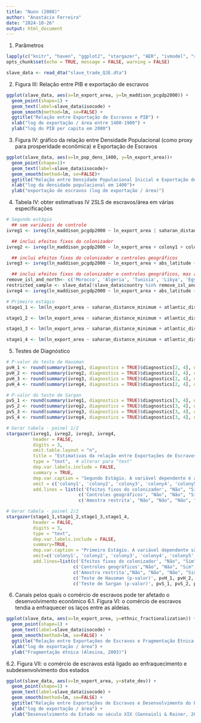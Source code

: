 ```yaml
---
title: "Nunn (2008)"
author: "Anastácio Ferreira"
date: "2024-10-26"
output: html_document
---
```


1. Parâmetros
```r
lapply(c("knitr", "haven", "ggplot2", "stargazer", "AER", "ivmodel", "rmarkdown", "tinytex"), library, character.only = TRUE)
opts_chunk$set(echo = TRUE, message = FALSE, warning = FALSE)

slave_data <- read_dta("slave_trade_QJE.dta")
```


2. Figura III: Relação entre PIB e exportação de escravos
```r
ggplot(slave_data, aes(x=ln_export_area, y=ln_maddison_pcgdp2000)) +
  geom_point(shape=1) +
  geom_text(label=slave_data$isocode) +
  geom_smooth(method=lm, se=FALSE) +
  ggtitle("Relação entre Exportação de Escravos e PIB") +
  xlab("log de exportação / área entre 1400-1900") +
  ylab("log do PIB per capita em 2000")
```


3. Figura IV: gráfico da relação entre Densidade Populacional (como proxy para prosperidade econômica) e Exportação de Escravos
```r
ggplot(slave_data, aes(x=ln_pop_dens_1400, y=ln_export_area))+
  geom_point(shape=1)+
  geom_text(label=slave_data$isocode)+
  geom_smooth(method=lm, se=FALSE)+
  ggtitle("Relação entre Densidade Populacional Inicial e Exportação de Escravos")+
  xlab("log da densidade populacional em 1400")+
  ylab("exportação de escravos (log de exportação / área)")
```


4. Tabela IV: obter estimativas IV 2SLS de escravos/área em várias especificações
```r
# Segundo estágio
  ## sem variáveis de controle
ivreg1 <- ivreg(ln_maddison_pcgdp2000 ~ ln_export_area | saharan_distance_minimum + atlantic_distance_minimum + indian_distance_minimum + red_sea_distance_minimum, data = slave_data)

  ## inclui efeitos fixos do colonizador
ivreg2 <- ivreg(ln_maddison_pcgdp2000 ~ ln_export_area + colony1 + colony2 + colony3 + colony4 + colony5 + colony6 + colony7 | colony1 + colony2 + colony3 + colony4 + colony5 + colony6 + colony7 + saharan_distance_minimum + atlantic_distance_minimum + indian_distance_minimum + red_sea_distance_minimum, data = slave_data)

  ## inclui efeitos fixos do colonizador e controles geográficos
ivreg3 <- ivreg(ln_maddison_pcgdp2000 ~ ln_export_area + abs_latitude + longitude + rain_min + humid_max + low_temp + ln_coastline_area + colony1 + colony2 + colony3 + colony4 + colony5 + colony6 + colony7 | abs_latitude + longitude + rain_min + humid_max + low_temp + ln_coastline_area + colony1 + colony2 + colony3 + colony4 + colony5 + colony6 + colony7 + saharan_distance_minimum + atlantic_distance_minimum + indian_distance_minimum + red_sea_distance_minimum, data = slave_data)

  ## inclui efeitos fixos do colonizador e controles geográficos, mas a amostra exclui ilhas e países da África do Norte
remove_isl_and_north<- c('Morocco', 'Algeria', 'Tunisia', 'Libya', 'Egypt', 'Seychelles', 'Mauritius', 'Comoros', 'Sao Tome & Principe', 'Cape Verde Islands')
restricted_sample <- slave_data[!slave_data$country %in% remove_isl_and_north,]
ivreg4 <- ivreg(ln_maddison_pcgdp2000 ~ ln_export_area + abs_latitude + longitude + rain_min + humid_max + low_temp + ln_coastline_area +  colony1 + colony2 + colony3 + colony4 + colony5 + colony6 + colony7 | abs_latitude + longitude + rain_min + humid_max + low_temp + ln_coastline_area + colony1 + colony2 + colony3 + colony4 + colony5 + colony6 + colony7 + saharan_distance_minimum + atlantic_distance_minimum + indian_distance_minimum + red_sea_distance_minimum, data = restricted_sample)

# Primeiro estágio
stage1_1 <- lm(ln_export_area ~ saharan_distance_minimum + atlantic_distance_minimum + indian_distance_minimum + red_sea_distance_minimum, data = slave_data)

stage1_2 <- lm(ln_export_area ~ saharan_distance_minimum + atlantic_distance_minimum + indian_distance_minimum + red_sea_distance_minimum + colony1 + colony2 + colony3 + colony4 + colony5 + colony6 + colony7, data = slave_data)

stage1_3 <- lm(ln_export_area ~ saharan_distance_minimum + atlantic_distance_minimum + indian_distance_minimum + red_sea_distance_minimum + colony1 + colony2 + colony3 + colony4 + colony5 + colony6 + colony7 + abs_latitude + longitude + rain_min + humid_max + low_temp + ln_coastline_area, data = slave_data)

stage1_4 <- lm(ln_export_area ~ saharan_distance_minimum + atlantic_distance_minimum + indian_distance_minimum + red_sea_distance_minimum + colony1 + colony2 + colony3 + colony4 + colony5 + colony6 + colony7 + abs_latitude + longitude + rain_min + humid_max + low_temp + ln_coastline_area, data = restricted_sample)
```


5. Testes de Diagnóstico
```r
# P-valor do teste de Hausman
pvH_1 <- round(summary(ivreg1, diagnostics = TRUE)$diagnostics[2, 4], digits = 2)
pvH_2 <- round(summary(ivreg2, diagnostics = TRUE)$diagnostics[2, 4], digits = 2)
pvH_3 <- round(summary(ivreg3, diagnostics = TRUE)$diagnostics[2, 4], digits = 2)
pvH_4 <- round(summary(ivreg4, diagnostics = TRUE)$diagnostics[2, 4], digits = 2)

# P-valor do teste de Sargan
pvS_1 <- round(summary(ivreg1, diagnostics = TRUE)$diagnostics[3, 4], digits = 2)
pvS_2 <- round(summary(ivreg2, diagnostics = TRUE)$diagnostics[3, 4], digits = 2)
pvS_3 <- round(summary(ivreg3, diagnostics = TRUE)$diagnostics[3, 4], digits = 2)
pvS_4 <- round(summary(ivreg4, diagnostics = TRUE)$diagnostics[3, 4], digits = 2)

# Gerar tabela - painel 1/2
stargazer(ivreg1, ivreg2, ivreg3, ivreg4,
          header = FALSE,
          digits = 3,
          omit.table.layout = "n",
          title = "Estimativas da relação entre Exportações de Escravos e Renda",
          type = "text",  # alterar para "text"
          dep.var.labels.include = FALSE,
          summary = TRUE,
          dep.var.caption = "Segundo Estágio. A variável dependente é a renda logarítmica em 2000, ln y",
          omit = c('colony1', 'colony2', 'colony3', 'colony4', 'colony5', 'colony6', 'colony7', 'Constant', 'abs_latitude', 'longitude', 'rain_min', 'humid_max', 'low_temp', 'ln_coastline_area'),
          add.lines = list(c('Efeitos fixos do colonizador', "Não", "Sim", "Sim", "Sim"),
                           c('Controles geográficos', "Não", "Não", "Sim", "Sim"),
                           c('Amostra restrita', "Não", "Não", "Não", "Sim")))

# Gerar tabela - painel 2/2
stargazer(stage1_1,stage1_2,stage1_3,stage1_4,
          header = FALSE,
          digits = 3,
          type = "text",
          dep.var.labels.include = FALSE,
          summary=TRUE,
          dep.var.caption = "Primeiro Estágio. A variável dependente são as exportações de escravos, ln(exportações/área)",
          omit=c('colony1', 'colony2', 'colony3', 'colony4', 'colony5', 'colony6', 'colony7', 'Constant', 'abs_latitude', 'longitude', 'rain_min', 'humid_max', 'low_temp', 'ln_coastline_area'),
          add.lines=list(c('Efeitos fixos do colonizador', "Não", "Sim", "Sim", "Sim"),
                         c('Controles geográficos',"Não", "Não", "Sim", "Sim"),
                         c('Amostra restrita',"Não", "Não", "Não", "Sim"),
                         c('Teste de Hausman (p-valor)', pvH_1, pvH_2, pvH_3, pvH_4),
                         c('Teste de Sargan (p-valor)', pvS_1, pvS_2, pvS_3, pvS_4)))
```


6. Canais pelos quais o comércio de escravos pode ter afetado o desenvolvimento econômico
  6.1. Figura VI: o comércio de escravos tendia a enfraquecer os laços entre as aldeias.
```r
ggplot(slave_data, aes(x=ln_export_area, y=ethnic_fractionalization)) +
  geom_point(shape=1) +
  geom_text(label=slave_data$isocode) +
  geom_smooth(method=lm, se=FALSE) +
  ggtitle("Relação entre Exportações de Escravos e Fragmentação Étnica Atual") +
  xlab("log de exportação / área") +
  ylab("Fragmentação étnica (Alesina, 2003)")
```

  6.2. Figura VII: o comércio de escravos está ligado ao enfraquecimento e subdesenvolvimento dos estados
```r
ggplot(slave_data, aes(x=ln_export_area, y=state_dev)) +
  geom_point(shape=1) +
  geom_text(label=slave_data$isocode) +
  geom_smooth(method=lm, se=FALSE) +
  ggtitle("Relação entre Exportações de Escravos e Desenvolvimento do Estado no Século XIX") +
  xlab("log de exportação / área") +
  ylab("Desenvolvimento do Estado no século XIX (Gennaioli & Rainer, 2006)")
```
